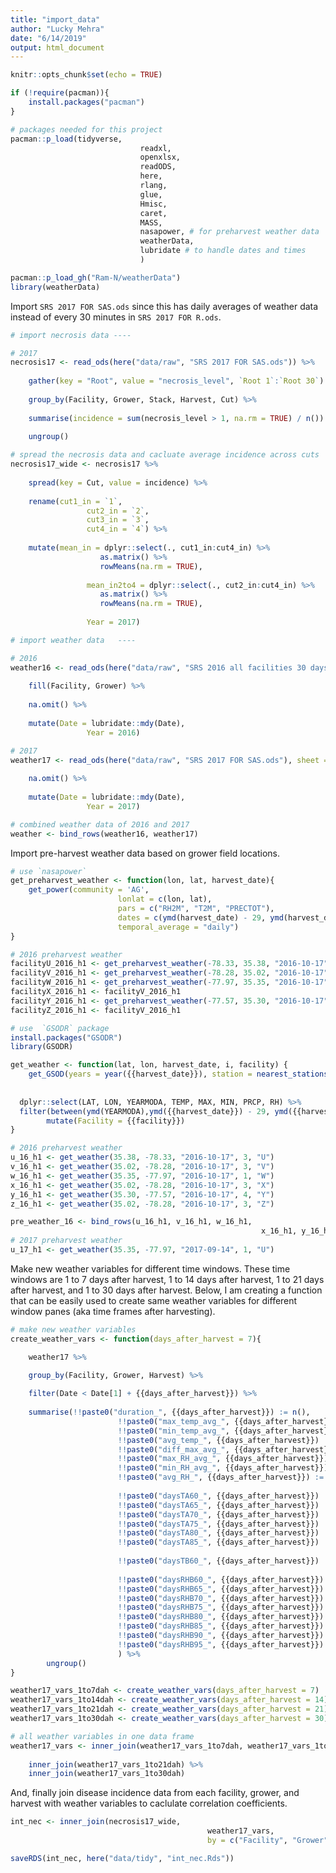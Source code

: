 ```yaml
---
title: "import_data"
author: "Lucky Mehra"
date: "6/14/2019"
output: html_document
---
```


```r
knitr::opts_chunk$set(echo = TRUE)
```

```r
if (!require(pacman)){
	install.packages("pacman")
}

# packages needed for this project
pacman::p_load(tidyverse,
							 readxl, 
							 openxlsx,
							 readODS,
							 here,
							 rlang,
							 glue,
							 Hmisc,
							 caret,
							 MASS,
							 nasapower, # for preharvest weather data
							 weatherData,
							 lubridate # to handle dates and times
							 )

pacman::p_load_gh("Ram-N/weatherData")
library(weatherData)
```

Import `SRS 2017 FOR SAS.ods` since this has daily averages of weather data instead of every 30 minutes in `SRS 2017 FOR R.ods`.

```r

# import necrosis data ----

# 2017
necrosis17 <- read_ods(here("data/raw", "SRS 2017 FOR SAS.ods")) %>% 
	
	gather(key = "Root", value = "necrosis_level", `Root 1`:`Root 30`) %>% 
	
	group_by(Facility, Grower, Stack, Harvest, Cut) %>% 
	
	summarise(incidence = sum(necrosis_level > 1, na.rm = TRUE) / n()) %>% 
	
	ungroup()

# spread the necrosis data and cacluate average incidence across cuts
necrosis17_wide <- necrosis17 %>% 
	
	spread(key = Cut, value = incidence) %>% 
	
	rename(cut1_in = `1`,
				 cut2_in = `2`,
				 cut3_in = `3`,
				 cut4_in = `4`) %>% 
	
	mutate(mean_in = dplyr::select(., cut1_in:cut4_in) %>% 
				 	as.matrix() %>% 
				 	rowMeans(na.rm = TRUE),
				 
				 mean_in2to4 = dplyr::select(., cut2_in:cut4_in) %>% 
				 	as.matrix() %>% 
				 	rowMeans(na.rm = TRUE),
				 
				 Year = 2017)

# import weather data	----

# 2016
weather16 <- read_ods(here("data/raw", "SRS 2016 all facilities 30 days avg.ods")) %>% 
	
	fill(Facility, Grower) %>% 
	
	na.omit() %>% 
	
	mutate(Date = lubridate::mdy(Date),
				 Year = 2016)

# 2017
weather17 <- read_ods(here("data/raw", "SRS 2017 FOR SAS.ods"), sheet = 2) %>% 
	
	na.omit() %>% 
	
	mutate(Date = lubridate::mdy(Date),
				 Year = 2017)

# combined weather data of 2016 and 2017
weather <- bind_rows(weather16, weather17)
```

Import pre-harvest weather data based on grower field locations.  

```r
# use `nasapower`
get_preharvest_weather <- function(lon, lat, harvest_date){
	get_power(community = 'AG',
						lonlat = c(lon, lat),
						pars = c("RH2M", "T2M", "PRECTOT"),
						dates = c(ymd(harvest_date) - 29, ymd(harvest_date)),
						temporal_average = "daily")
}

# 2016 preharvest weather
facilityU_2016_h1 <- get_preharvest_weather(-78.33, 35.38, "2016-10-17")
facilityV_2016_h1 <- get_preharvest_weather(-78.28, 35.02, "2016-10-17")
facilityW_2016_h1 <- get_preharvest_weather(-77.97, 35.35, "2016-10-17")
facilityX_2016_h1 <- facilityV_2016_h1
facilityY_2016_h1 <- get_preharvest_weather(-77.57, 35.30, "2016-10-17")
facilityZ_2016_h1 <- facilityV_2016_h1

# use  `GSODR` package  
install.packages("GSODR")
library(GSODR) 

get_weather <- function(lat, lon, harvest_date, i, facility) {
	get_GSOD(years = year({{harvest_date}}), station = nearest_stations(LAT = {{lat}},
  																																	LON = {{lon}},
  																																	distance = 50)[i]) %>% 
  dplyr::select(LAT, LON, YEARMODA, TEMP, MAX, MIN, PRCP, RH) %>% 
  filter(between(ymd(YEARMODA),ymd({{harvest_date}}) - 29, ymd({{harvest_date}}))) %>% 
		mutate(Facility = {{facility}})
}

# 2016 preharvest weather
u_16_h1 <- get_weather(35.38, -78.33, "2016-10-17", 3, "U")
v_16_h1 <- get_weather(35.02, -78.28, "2016-10-17", 3, "V")
w_16_h1 <- get_weather(35.35, -77.97, "2016-10-17", 1, "W")
x_16_h1 <- get_weather(35.02, -78.28, "2016-10-17", 3, "X")
y_16_h1 <- get_weather(35.30, -77.57, "2016-10-17", 4, "Y")
z_16_h1 <- get_weather(35.02, -78.28, "2016-10-17", 3, "Z")

pre_weather_16 <- bind_rows(u_16_h1, v_16_h1, w_16_h1,
														x_16_h1, y_16_h1, z_16_h1)
# 2017 preharvest weather
u_17_h1 <- get_weather(35.35, -77.97, "2017-09-14", 1, "U")

```

Make new weather variables for different time windows. These time windows are 1 to 7 days after harvest, 1 to 14 days after harvest, 1 to 21 days after harvest, and 1 to 30 days after harvest. Below, I am creating a function that can be easily used to create same weather variables for different window panes (aka time frames after harvesting).  

```r
# make new weather variables
create_weather_vars <- function(days_after_harvest = 7){

	weather17 %>% 

	group_by(Facility, Grower, Harvest) %>% 
	
	filter(Date < Date[1] + {{days_after_harvest}}) %>%
	
	summarise(!!paste0("duration_", {{days_after_harvest}}) := n(),
						!!paste0("max_temp_avg_", {{days_after_harvest}}) := mean(`Max Temp`, na.rm = TRUE),
						!!paste0("min_temp_avg_", {{days_after_harvest}}) := mean(`Min Temp`, na.rm = TRUE),
						!!paste0("avg_temp_", {{days_after_harvest}}) := mean(`Avg Temp`, na.rm = TRUE),
						!!paste0("diff_max_avg_", {{days_after_harvest}}) := max(`Max Temp`) - mean(`Avg Temp`, na.rm = TRUE),
						!!paste0("max_RH_avg_", {{days_after_harvest}}) := mean(`Max RH`, na.rm = TRUE),
						!!paste0("min_RH_avg_", {{days_after_harvest}}) := mean(`Min RH`, na.rm = TRUE),
						!!paste0("avg_RH_", {{days_after_harvest}}) := mean(`Avg RH`, na.rm = TRUE),
						
						!!paste0("daysTA60_", {{days_after_harvest}}) := sum(`Min Temp` >= 60), # TA = Temperature Above
						!!paste0("daysTA65_", {{days_after_harvest}}) := sum(`Min Temp` >= 65),
						!!paste0("daysTA70_", {{days_after_harvest}}) := sum(`Min Temp` >= 70),
						!!paste0("daysTA75_", {{days_after_harvest}}) := sum(`Min Temp` >= 75),
						!!paste0("daysTA80_", {{days_after_harvest}}) := sum(`Min Temp` >= 80),
						!!paste0("daysTA85_", {{days_after_harvest}}) := sum(`Min Temp` >= 85),
						
						!!paste0("daysTB60_", {{days_after_harvest}}) := sum(`Max Temp` < 60), # TB = Temperature Below
						
						!!paste0("daysRHB60_", {{days_after_harvest}}) := sum(`Max RH` < 60), # RHB = Relative Humidity Below
						!!paste0("daysRHB65_", {{days_after_harvest}}) := sum(`Max RH` < 65),
						!!paste0("daysRHB70_", {{days_after_harvest}}) := sum(`Max RH` < 70),
						!!paste0("daysRHB75_", {{days_after_harvest}}) := sum(`Max RH` < 75),
						!!paste0("daysRHB80_", {{days_after_harvest}}) := sum(`Max RH` < 80),
						!!paste0("daysRHB85_", {{days_after_harvest}}) := sum(`Max RH` < 85),
						!!paste0("daysRHB90_", {{days_after_harvest}}) := sum(`Max RH` < 90),
						!!paste0("daysRHB95_", {{days_after_harvest}}) := sum(`Max RH` < 95)
						) %>% 
		ungroup()
}

weather17_vars_1to7dah <- create_weather_vars(days_after_harvest = 7)
weather17_vars_1to14dah <- create_weather_vars(days_after_harvest = 14)
weather17_vars_1to21dah <- create_weather_vars(days_after_harvest = 21)
weather17_vars_1to30dah <- create_weather_vars(days_after_harvest = 30)

# all weather variables in one data frame
weather17_vars <- inner_join(weather17_vars_1to7dah, weather17_vars_1to14dah) %>% 
	
	inner_join(weather17_vars_1to21dah) %>% 
	inner_join(weather17_vars_1to30dah)

```

And, finally join disease incidence data from each facility, grower, and harvest with weather variables to caclulate correlation coefficients.  

```r
int_nec <- inner_join(necrosis17_wide,
											weather17_vars, 
											by = c("Facility", "Grower", "Harvest"))

saveRDS(int_nec, here("data/tidy", "int_nec.Rds"))
```